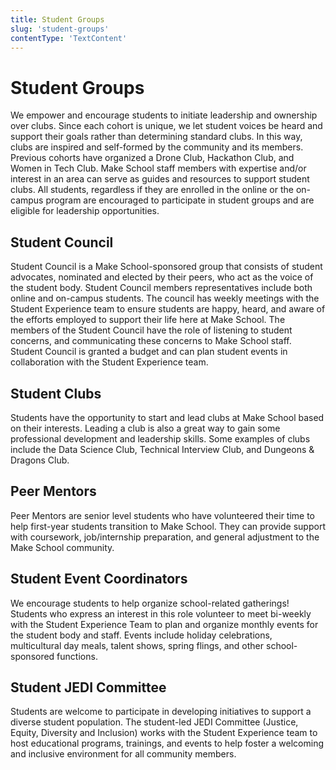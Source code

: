 ```yaml
---
title: Student Groups
slug: 'student-groups'
contentType: 'TextContent'
---
```


# Student Groups

We empower and encourage students to initiate leadership and ownership over clubs. Since each cohort
is unique, we let student voices be heard and support their goals rather than determining standard
clubs. In this way, clubs are inspired and self-formed by the community and its members. Previous
cohorts have organized a Drone Club, Hackathon Club, and Women in Tech Club. Make School staff
members with expertise and/or interest in an area can serve as guides and resources to support
student clubs. All students, regardless if they are enrolled in the online or the on-campus program
are encouraged to participate in student groups and are eligible for leadership opportunities.

## Student Council

Student Council is a Make School-sponsored group that consists of student advocates, nominated and
elected by their peers, who act as the voice of the student body. Student Council members
representatives include both online and on-campus students. The council has weekly meetings with the
Student Experience team to ensure students are happy, heard, and aware of the efforts employed to
support their life here at Make School. The members of the Student Council have the role of
listening to student concerns, and communicating these concerns to Make School staff. Student
Council is granted a budget and can plan student events in collaboration with the Student Experience
team.

## Student Clubs

Students have the opportunity to start and lead clubs at Make School based on their interests.
Leading a club is also a great way to gain some professional development and leadership skills. Some
examples of clubs include the Data Science Club, Technical Interview Club, and Dungeons & Dragons
Club.

## Peer Mentors

Peer Mentors are senior level students who have volunteered their time to help first-year students
transition to Make School. They can provide support with coursework, job/internship preparation, and
general adjustment to the Make School community.

## Student Event Coordinators

We encourage students to help organize school-related gatherings! Students who express an interest
in this role volunteer to meet bi-weekly with the Student Experience Team to plan and organize
monthly events for the student body and staff. Events include holiday celebrations, multicultural
day meals, talent shows, spring flings, and other school-sponsored functions.

## Student JEDI Committee

Students are welcome to participate in developing initiatives to support a diverse student
population. The student-led JEDI Committee (Justice, Equity, Diversity and Inclusion) works with the
Student Experience team to host educational programs, trainings, and events to help foster a
welcoming and inclusive environment for all community members.
